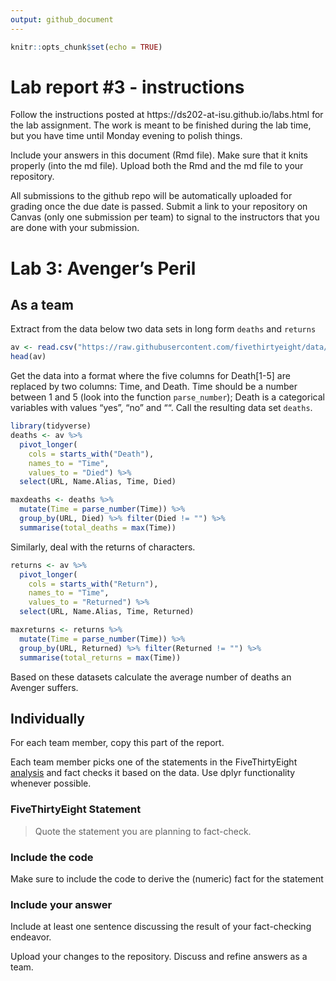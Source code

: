 ```yaml
---
output: github_document
---
```


<!-- README.md is generated from README.Rmd. Please edit the README.Rmd file -->


```r
knitr::opts_chunk$set(echo = TRUE)
```

# Lab report #3 - instructions

Follow the instructions posted at https://ds202-at-isu.github.io/labs.html for the lab assignment. The work is meant to be finished during the lab time, but you have time until Monday evening to polish things.

Include your answers in this document (Rmd file). Make sure that it knits properly (into the md file). Upload both the Rmd and the md file to your repository.  

All submissions to the github repo will be automatically uploaded for grading once the due date is passed.
Submit a link to your repository on Canvas (only one submission per team) to signal to the instructors that you are done with your submission.

# Lab 3: Avenger's Peril

## As a team

Extract from the data below two data sets in long form `deaths` and `returns`

```r
av <- read.csv("https://raw.githubusercontent.com/fivethirtyeight/data/master/avengers/avengers.csv", stringsAsFactors = FALSE)
head(av)
```

Get the data into a format where the five columns for Death[1-5] are replaced by two columns: Time, and Death. Time should be a number between 1 and 5 (look into the function `parse_number`); Death is a categorical variables with values "yes", "no" and "". Call the resulting data set `deaths`. 

```r
library(tidyverse)
deaths <- av %>% 
  pivot_longer(
    cols = starts_with("Death"), 
    names_to = "Time", 
    values_to = "Died") %>% 
  select(URL, Name.Alias, Time, Died)

maxdeaths <- deaths %>% 
  mutate(Time = parse_number(Time)) %>% 
  group_by(URL, Died) %>% filter(Died != "") %>% 
  summarise(total_deaths = max(Time))
```

Similarly, deal with the returns of characters.

```r
returns <- av %>% 
  pivot_longer(
    cols = starts_with("Return"), 
    names_to = "Time", 
    values_to = "Returned") %>% 
  select(URL, Name.Alias, Time, Returned)

maxreturns <- returns %>% 
  mutate(Time = parse_number(Time)) %>% 
  group_by(URL, Returned) %>% filter(Returned != "") %>% 
  summarise(total_returns = max(Time))
```

Based on these datasets calculate the average number of deaths an Avenger suffers. 

## Individually

For each team member, copy this part of the report. 

Each team member picks one of the statements in the FiveThirtyEight [analysis](https://fivethirtyeight.com/features/avengers-death-comics-age-of-ultron/) and fact checks it based on the data. Use dplyr functionality whenever possible.

### FiveThirtyEight Statement

> Quote the statement you are planning to fact-check.

### Include the code

Make sure to include the code to derive the (numeric) fact for the statement

### Include your answer

Include at least one sentence discussing the result of your fact-checking endeavor.

Upload your changes to the repository. Discuss and refine answers as a team.

